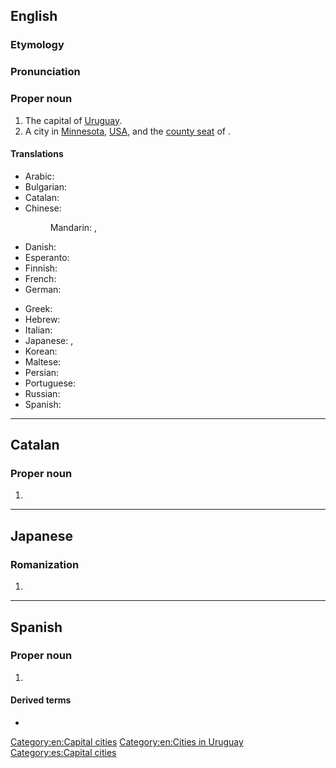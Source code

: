 ==English==
{{wikipedia}}

===Etymology===
{{rfe|lang=en}}

===Pronunciation===
{{rfp|lang=en}}

===Proper noun===
{{en-proper noun}}

# The capital of [[Uruguay]].
# A city in [[Minnesota]], [[USA]], and the [[county seat]] of {{l|en|Chippewa County}}.

====Translations====
{{trans-top|capital of Uruguay}}
* Arabic: {{t|ar|مُونْتِيفِيدِيُو|m|tr=muntifīdiyū}}
* Bulgarian: {{t|bg|Монтевиде́о}}
* Catalan: {{t+|ca|Montevideo}}
* Chinese:
*: Mandarin: {{t+|cmn|蒙得維的亞|sc=Hani}}, {{t+|cmn|蒙得维的亚|tr=Mēngdéwéidíyà|sc=Hani}}
* Danish: {{t|da|Montevideo}}
* Esperanto: {{t+|eo|Montevideo}}
* Finnish: {{t+|fi|Montevideo}}
* French: {{t+|fr|Montevideo|m}}
* German: {{t+|de|Montevideo|n}}
{{trans-mid}}
* Greek: {{t|el|Μοντεβιδέο}}
* Hebrew: {{t|he|מונטווידאו|f|sc=Hebr}}
* Italian: {{t+|it|Montevideo}}
* Japanese: {{t|ja|モンテヴィデオ|tr=Montevideo}}, {{t|ja|モンテビデオ|tr=Montebideo}}
* Korean: {{t|ko|^몬테비데오|sc=Kore}}
* Maltese: {{t|mt|Montevideo}}
* Persian: {{t|fa|مونتویدئو|tr=Montevideo|sc=fa-Arab}}
* Portuguese: {{t+|pt|Montevidéu}}
* Russian: {{t+|ru|Монтевиде́о|m|tr=Montɛvidɛ́o}}
* Spanish: {{t+|es|Montevideo}}
{{trans-bottom}}

{{C|en|Minnesota}}

[[Category:en:Capital cities]]
[[Category:en:Cities in Uruguay]]

----

==Catalan==

===Proper noun===
{{ca-proper noun|m}}

# {{l|en|Montevideo}}

----

==Japanese==

===Romanization===
{{ja-romaji}}

# {{ja-romanization of|モンテヴィデオ}}

----

==Spanish==

===Proper noun===
{{es-proper noun}}

# {{l|en|Montevideo}}

====Derived terms====
* {{l|es|montevideano}}

[[Category:es:Capital cities]]